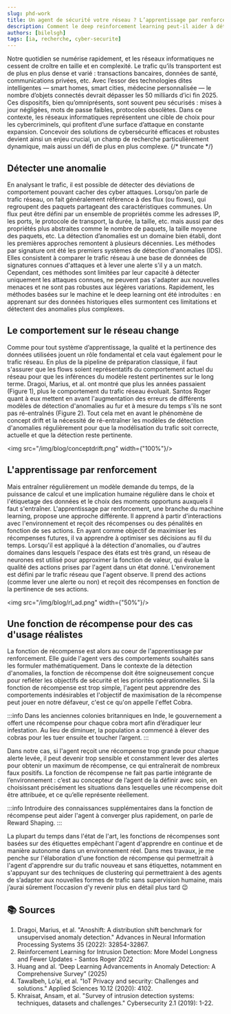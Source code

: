 ```yaml
---
slug: phd-work
title: Un agent de sécurité votre réseau ? L’apprentissage par renforcement pour détecter les anomalies dans le trafic réseau
description: Comment le deep reinforcement learning peut-il aider à détecter des anomalies dans le trafic réseau
authors: [bilelsgh]
tags: [ia, recherche, cyber-securite]
---
```



Notre quotidien se numérise rapidement, et les réseaux informatiques ne cessent de croître en taille et en complexité. Le trafic qu’ils transportent est de plus en plus dense et varié : transactions bancaires, données de santé, communications privées, etc.
Avec l’essor des technologies dites intelligentes — smart homes, smart cities, médecine personnalisée — le nombre d’objets connectés devrait dépasser les 50 milliards d’ici fin 2025. Ces dispositifs, bien qu’omniprésents, sont souvent peu sécurisés : mises à jour négligées, mots de passe faibles, protocoles obsolètes.
Dans ce contexte, les réseaux informatiques représentent une cible de choix pour les cybercriminels, qui profitent d’une surface d’attaque en constante expansion. Concevoir des solutions de cybersécurité efficaces et robustes devient ainsi un enjeu crucial, un champ de recherche particulièrement dynamique, mais aussi un défi de plus en plus complexe.
{/* truncate */}

## Détecter une anomalie
En analysant le trafic, il est possible de détecter des déviations de comportement pouvant cacher des cyber attaques. Lorsqu’on parle de trafic réseau, on fait généralement référence à des flux (ou flows), qui regroupent des paquets partageant des caractéristiques communes.
Un flux peut être défini par un ensemble de propriétés comme les adresses IP, les ports, le protocole de transport, la durée, la taille, etc. mais aussi par des propriétés plus abstraites comme le nombre de paquets, la taille moyenne des paquets, etc.
La détection d’anomalies est un domaine bien établi, dont les premières approches remontent à plusieurs décennies. Les méthodes par signature ont été les premiers systèmes de détection d'anomalies (IDS). Elles consistent à comparer le trafic réseau à une base de données de signatures connues d'attaques et à lever une alerte s'il y a un match. Cependant, ces méthodes sont limitées par leur capacité à détecter uniquement les attaques connues, ne peuvent pas s'adapter aux nouvelles menaces et ne sont pas robustes aux légères variations.
Rapidement, les méthodes basées sur le machine et le deep learning ont été introduites : en apprenant sur des données historiques elles surmontent ces limitations et détectent des anomalies plus complexes.

## Le comportement sur le réseau change
Comme pour tout système d’apprentissage, la qualité et la pertinence des données utilisées jouent un rôle fondamental et cela vaut également pour le trafic réseau. En plus de la pipeline de préparation classique, il faut s'assurer que les flows soient représentatifs du comportement actuel du réseau pour que les inférences du modèle restent pertinentes sur le long terme.
Dragoi, Marius, et al. ont montré que plus les années passaient (Figure 1), plus le comportement du trafic réseau évoluait. Santos Roger quant à eux mettent en avant l'augmentation des erreurs de différents modèles de détection d'anomalies au fur et à mesure du temps s'ils ne sont pas ré-entraînés (Figure 2).
Tout cela met en avant le phénomène de concept drift et la nécessité de ré-entraîner les modèles de détection d'anomalies régulièrement pour que la modélisation du trafic soit correcte, actuelle et que la détection reste pertinente.

<img src="/img/blog/conceptdrift.png" width={"100%"}/>


## L'apprentissage par renforcement
Mais entraîner régulièrement un modèle demande du temps, de la puissance de calcul et une implication humaine régulière dans le choix et l'étiquetage des données et le choix des moments opportuns auxquels il faut s'entraîner.
L'apprentissage par renforcement, une branche du machine learning, propose une approche différente. Il apprend à partir d'interactions avec l'environnement et reçoit des récompenses ou des pénalités en fonction de ses actions. En ayant comme objectif de maximiser les récompenses futures, il va apprendre à optimiser ses décisions au fil du temps. Lorsqu'il est appliqué à la détection d'anomalies, ou d'autres domaines dans lesquels l'espace des états est très grand, un réseau de neurones est utilisé pour approximer la fonction de valeur, qui évalue la qualité des actions prises par l'agent dans un état donné.
L'environement est défini par le trafic réseau que l'agent observe. Il prend des actions (comme lever une alerte ou non) et reçoit des récompenses en fonction de la pertinence de ses actions.

<img src="/img/blog/rl_ad.png" width={"50%"}/>

## Une fonction de récompense pour des cas d'usage réalistes
La fonction de récompense est alors au coeur de l'apprentissage par renforcement. Elle guide l'agent vers des comportements souhaités sans les formuler mathématiquement. Dans le contexte de la détection d'anomalies, la fonction de récompense doit être soigneusement conçue pour refléter les objectifs de sécurité et les priorités opérationnelles.
Si la fonction de récompense est trop simple, l'agent peut apprendre des comportements indésirables et l'objectif de maximisation de la récompense peut jouer en notre défaveur, c'est ce qu'on appelle l'effet Cobra.

:::info
Dans les anciennes colonies britanniques en Inde, le gouvernement a offert une récompense pour chaque cobra mort afin d’éradiquer leur infestation. Au lieu de diminuer, la population a commencé à élever des cobras pour les tuer ensuite et toucher l’argent.
:::

Dans notre cas, si l'agent reçoit une récompense trop grande pour chaque alerte levée, il peut devenir trop sensible et constamment lever des alertes pour obtenir un maximum de récompense, ce qui entraînerait de nombreux faux positifs. La fonction de récompense ne fait pas partie intégrante de l’environnement : c’est au concepteur de l’agent de la définir avec soin, en choisissant précisément les situations dans lesquelles une récompense doit être attribuée, et ce qu’elle représente réellement.

:::info
Introduire des connaissances supplémentaires dans la fonction de récompense peut aider l'agent à converger plus rapidement, on parle de Reward Shaping.
:::

La plupart du temps dans l'état de l'art, les fonctions de récompenses sont basées sur des étiquettes empêchant l'agent d'apprendre en continue et de manière autonome dans un environnement réel.
Dans mes travaux, je me penche sur l'élaboration d'une fonction de récompense qui permettrait à l'agent d'apprendre sur du trafic nouveau et sans étiquettes, notamment en s'appuyant sur des techniques de clustering qui permettraient à des agents  de s’adapter aux nouvelles formes de trafic sans supervision humaine, mais j’aurai sûrement l’occasion d’y revenir plus en détail plus tard 😉 

## 📚 Sources

1. Dragoi, Marius, et al. "Anoshift: A distribution shift benchmark for unsupervised anomaly detection." Advances in Neural Information Processing Systems 35 (2022): 32854-32867.
2. Reinforcement Learning for Intrusion Detection: More Model Longness and Fewer Updates - Santos Roger 2022
3. Huang and al. ‘Deep Learning Advancements in Anomaly Detection: A Comprehensive Survey” (2025)
4. Tawalbeh, Lo’ai, et al. "IoT Privacy and security: Challenges and solutions." Applied Sciences 10.12 (2020): 4102.
5. Khraisat, Ansam, et al. "Survey of intrusion detection systems: techniques, datasets and challenges." Cybersecurity 2.1 (2019): 1-22.

